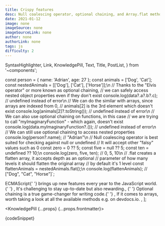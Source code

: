 ```yaml
---
title: Crispy features
desc: Null coalescing operator, optional chaining, and Array.flat method are all amazing. It's worth to follow ESNext features to be up-to-date with new possibilities.
date: 2021-01-12
image: none
imageSource: none
imageSourceLink: none
author: none
authorLink: none
tags: js
difficulty: 2
---
```


  SyntaxHighlighter,
  Link,
  KnowledgePill,
  Text,
  Title,
  PostList,
} from '~components';

const person = {
  name: 'Adrian',
  age: 27
};
const animals = ['Dog', 'Cat'];
const nestedAnimals = [['Dog'], ['Cat'], ['Horse']];\n
// Thanks to the "Elvis operator" or more known as optional chaining,
// we can safely access nested object properties even if they don't exist
console.log(data?.a?.b?.c); // undefined instead of error\n
// We can do the similar with arrays, since arrays are indexed from 0,
// animals[2] is the 3rd element which doesn't exist
console.log(animals[2]?.toString()); // undefined instead of error\n
// We can also use optional chaining on functions, in this case
// we are trying to call "myImaginaryFunction" - which again, doesn't exist
console.log(data.myImaginaryFunction?.()); // undefined instead of error\n
// We can still use optional chaining to access nested properties
console.log(person?.name); // "Adrian"\n
// Null coalescing operator is best suited for checking against null or undefined
// It will accept other "falsy" values such as 0
const zero = 0 ?? 5;
const five = null ?? 5;
const ten = undefined ?? 10;\n
console.log(zero, five, ten); // 0, 5, 10\n
// .flat creates a flatten array, it accepts depth as an optional
// parameter of how many levels it should flatten the original array
// by default it's 1 level
const flattenAnimals = nestedAnimals.flat();\n
console.log(flattenAnimals); // ["Dog", "Cat", "Horse"]`;

  <Text>
    <Link href="https://en.wikipedia.org/wiki/ECMAScript">ECMAScript</Link>{' '}
    brings up new features every year to the JavaScript world.{' '}
  </Text>,
  <Text>It's challenging to stay up-to-date but also rewarding.</Text>,
  <Text>
    {' '}
    <Link href="https://developer.mozilla.org/en-US/docs/Web/JavaScript/Reference/Operators/Optional_chaining">
      Optional chaining
    </Link> is a true game-changer for writing code.{' '}
  </Text>,
  <Text>
    If it comes to arrays, worth taking a look at all the available methods e.g.
    on <Link href="https://devdocs.io/javascript-array/">devdocs.io</Link>.
  </Text>,
];

<KnowledgePill {...props} {...props.frontmatter}>
  <Title level={4} transform="none">
    Explore ECMAScript
  </Title>
  <SyntaxHighlighter>{codeSnippet}</SyntaxHighlighter>
  <Title level={4} transform="none">
    Explanation
  </Title>
  <PostList data={listData} />
</KnowledgePill>
